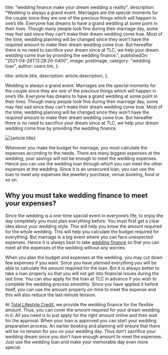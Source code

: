 
  title: "wedding finance make your dream wedding a reality",
  description:
    "Wedding is always a grand event. Marriages are the special moments for the couple since they are one of the precious things which will happen in one’s life. Everyone has dreams to have a grand wedding at some point in their lives. Though many people look fine during their marriage day, some may feel sad since they can’t make their dream wedding come true. Most of the time, wedding planning will be changed since they won’t have the required amount to make their dream wedding come true. But hereafter there is no need to sacrifice your dream since at TLC, we help your dream wedding come true by providing the wedding finance.",
  publishedOn: "2021-04-28T13:28:20-0400",
  image: postImage,
  category: "wedding loan",
  author: users.tim,
};

  title: article.title,
  description: article.description,
};


Wedding is always a grand event. Marriages are the special moments for the couple since they are one of the precious things which will happen in one’s life. Everyone has dreams to have a grand wedding at some point in their lives. Though many people look fine during their marriage day, some may feel sad since they can’t make their dream wedding come true. Most of the time, wedding planning will be changed since they won’t have the required amount to make their dream wedding come true. But hereafter there is no need to sacrifice your dream since at TLC, we help your dream wedding come true by providing the wedding finance.

<Image src={postImage} alt={article.title} />

Whenever you make the budget for marriage, you must calculate the expenses according to the needs. There are many biggest expenses at the wedding, your savings will not be enough to meet the wedding expenses. Hence you can use the wedding loan through which you can meet the other expenses at the wedding. Since it is an unsecured loan, you can use the loan to meet any expenses like jewellery purchase, venue booking, food or so on.

## Why you must take wedding finance to meet your expenses?

Since the wedding is a one-time special event in everyone’s life, to enjoy the day completely you must plan everything before. You must first get a clear idea about your wedding style. This will help you know the amount required for the whole wedding. This will help you calculate the budget required for everything. But marriage is a big event where you can face unexpected expenses. Hence it is always best to take [wedding finance](https://wedding.tlc.com.au/) so that you can meet all the expenses of the wedding without any worries.

When you plan the budget and expenses at the wedding, you may cut down few expenses if you want. Since you have planned everything you will be able to calculate the amount required for the loan. But it is always better to take a loan properly so that you will not get into financial issues during the last time. You can also apply for the loan at TLC in advance if you wish to complete the wedding process smoothly. Since you have applied it before itself, you can use the amount properly on-time to meet the expense and this will also reduce the last-minute tension.

At [Total Lifestyle Credit,](https://tlc.com.au/) we provide the wedding finance for the flexible amount. Thus, you can cover the amount required for your dream wedding in it. All you need is to just apply for the right amount online and then wait for the approval. When your loan is approved you can start your wedding preparation process. An earlier booking and planning will ensure that there will be no tension for you on your wedding day. Thus don’t sacrifice your wedding dream since you don’t have enough amount to meet the expenses. Just use the wedding loan and make your memorable day even more special.
